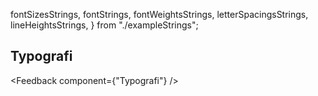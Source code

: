   fontSizesStrings,
  fontStrings,
  fontWeightsStrings,
  letterSpacingsStrings,
  lineHeightsStrings,
} from "./exampleStrings";

<Meta title="Komponenter/Tokens/Typografi" />

<DocsContainer>

## Typografi
<Feedback component={"Typografi"} />

<Source code={letterSpacingsStrings} dark />
<Source code={lineHeightsStrings} dark />
<Source code={fontStrings} dark />
<Source code={fontWeightsStrings} dark />
<Source code={fontSizesStrings} dark />

</DocsContainer>
